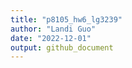 ```yaml
---
title: "p8105_hw6_lg3239"
author: "Landi Guo"
date: "2022-12-01"
output: github_document
---
```




